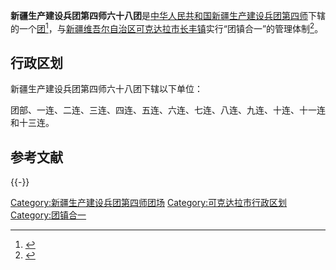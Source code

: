{{中国乡级行政区
|行政区全称           = 新疆生产建设兵团第四师六十八团<br>可克达拉市长丰镇
|上级行政区           = [[新疆生产建设兵团第四师|新疆生产建设兵团第四师]]<br>[[新疆维吾尔自治区|新疆维吾尔自治区]][[可克达拉市|可克达拉市]]
|行政区类别           = [[团_(军队)|团]]
}}

'''新疆生产建设兵团第四师六十八团'''是[[中华人民共和国|中华人民共和国]][[新疆生产建设兵团|新疆生产建设兵团]][[新疆生产建设兵团第四师|第四师]]下辖的一个[[团_(军队)|团]]<ref>{{Cite journal|title=新疆生产建设兵团分布图|author=新疆生产建设兵团年鉴编辑委员会|journal=兵团年鉴|publisher=新疆生产建设兵团年鉴社|doi=10.42437/y.cnki.yxjsc.2021.000007|year=2020|location=乌鲁木齐|page=7-8|issn=1671-3338}}</ref>，与[[新疆维吾尔自治区|新疆维吾尔自治区]][[可克达拉市|可克达拉市]][[长丰镇_(可克达拉市)|长丰镇]]实行“团镇合一”的管理体制<ref>{{cite web |title=师市“团镇合一”管理体制迈出实质性步伐 |url=http://www.cocodala.gov.cn/c/2019-07-24/905133.shtml |website=第四师可克达拉市 |access-date=2020-08-24 |archive-date=2021-02-24 |archive-url=https://web.archive.org/web/20210224232830/http://www.cocodala.gov.cn/c/2019-07-24/905133.shtml |dead-url=no }}</ref>。

== 行政区划 ==
新疆生产建设兵团第四师六十八团下辖以下单位：

团部、一连、二连、三连、四连、五连、六连、七连、八连、九连、十连、十一连和十三连。

== 参考文献 ==
{{reflist}}

{{-}}
{{可克达拉市行政区划}}
{{新疆生产建设兵团第四师}}

{{DEFAULTSORT:68}}
{{新疆行政区划小作品}}
[[Category:新疆生产建设兵团第四师团场|Category:新疆生产建设兵团第四师团场]]
[[Category:可克达拉市行政区划|Category:可克达拉市行政区划]]
[[Category:团镇合一|Category:团镇合一]]